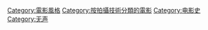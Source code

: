 {{Commonscat|Silent films}}

{{CategoryTOC}}

[[Category:電影風格|Category:電影風格]]
[[Category:按拍攝技術分類的電影|Category:按拍攝技術分類的電影]]
[[Category:电影史|Category:电影史]]
[[Category:无声|Category:无声]]